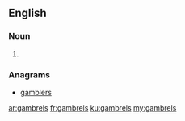 ==English==

===Noun===
{{head|en}}

# {{plural of|gambrel}}

===Anagrams===
* [[gamblers#English|gamblers]]

[[ar:gambrels]]
[[fr:gambrels]]
[[ku:gambrels]]
[[my:gambrels]]